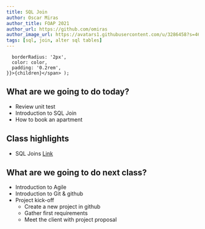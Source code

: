 ```yaml
---
title: SQL Join 
author: Oscar Miras
author_title: FOAP 2021
author_url: https://github.com/omiras
author_image_url: https://avatars1.githubusercontent.com/u/3286458?s=460&v=4
tags: [sql, join, alter sql tables]
---
```


      borderRadius: '2px',
      color: color,
      padding: '0.2rem',
    }}>{children}</span> );

## __<Highlight color="#ff8000">What are we going to do today?</Highlight>__

* Review unit test
* Introduction to SQL Join
* How to book an apartment


## __<Highlight color="#ff8000">Class highlights</Highlight>__ 

* SQL Joins [Link](https://www.w3schools.com/sql/sql_join.asp)

## __<Highlight color="#ff8000">What are we going to do next class?</Highlight>__

* Introduction to Agile 
* Introduction to Git & github
* Project kick-off
  * Create a new project in github
  * Gather first requirements
  * Meet the client with project proposal








